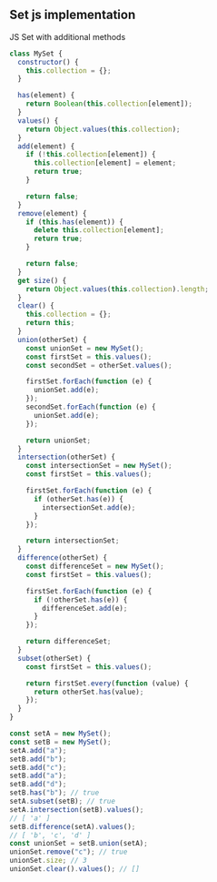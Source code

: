 
## Set js implementation

JS Set with additional methods

```js
class MySet {
  constructor() {
    this.collection = {};
  }

  has(element) {
    return Boolean(this.collection[element]);
  }
  values() {
    return Object.values(this.collection);
  }
  add(element) {
    if (!this.collection[element]) {
      this.collection[element] = element;
      return true;
    }

    return false;
  }
  remove(element) {
    if (this.has(element)) {
      delete this.collection[element];
      return true;
    }

    return false;
  }
  get size() {
    return Object.values(this.collection).length;
  }
  clear() {
    this.collection = {};
    return this;
  }
  union(otherSet) {
    const unionSet = new MySet();
    const firstSet = this.values();
    const secondSet = otherSet.values();

    firstSet.forEach(function (e) {
      unionSet.add(e);
    });
    secondSet.forEach(function (e) {
      unionSet.add(e);
    });

    return unionSet;
  }
  intersection(otherSet) {
    const intersectionSet = new MySet();
    const firstSet = this.values();

    firstSet.forEach(function (e) {
      if (otherSet.has(e)) {
        intersectionSet.add(e);
      }
    });

    return intersectionSet;
  }
  difference(otherSet) {
    const differenceSet = new MySet();
    const firstSet = this.values();

    firstSet.forEach(function (e) {
      if (!otherSet.has(e)) {
        differenceSet.add(e);
      }
    });

    return differenceSet;
  }
  subset(otherSet) {
    const firstSet = this.values();

    return firstSet.every(function (value) {
      return otherSet.has(value);
    });
  }
}

const setA = new MySet();
const setB = new MySet();
setA.add("a");
setB.add("b");
setB.add("c");
setB.add("a");
setB.add("d");
setB.has("b"); // true
setA.subset(setB); // true
setA.intersection(setB).values();
// [ 'a' ]
setB.difference(setA).values();
// [ 'b', 'c', 'd' ]
const unionSet = setB.union(setA);
unionSet.remove("c"); // true
unionSet.size; // 3
unionSet.clear().values(); // []
```
